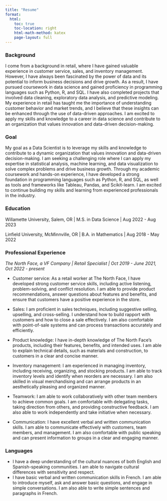```yaml
---
title: "Resume"
format:
  html:
    toc: true
    toc-location: right
    html-math-method: katex
    page-layout: full
---
```


### Background

I come from a background in retail, where I have gained valuable experience in customer service, sales, and inventory management. However, I have always been fascinated by the power of data and its potential to inform business decisions and drive growth. As a result, I have pursued coursework in data science and gained proficiency in programming languages such as Python, R, and SQL. I have also completed projects that involved data cleaning, exploratory data analysis, and predictive modeling. My experience in retail has taught me the importance of understanding customer behavior and market trends, and I believe that these insights can be enhanced through the use of data-driven approaches. I am excited to apply my skills and knowledge to a career in data science and contribute to an organization that values innovation and data-driven decision-making.

### Goal

My goal as a Data Scientist is to leverage my skills and knowledge to contribute to a dynamic organization that values innovation and data-driven decision-making. I am seeking a challenging role where I can apply my expertise in statistical analysis, machine learning, and data visualization to solve complex problems and drive business growth. Through my academic coursework and hands-on experience, I have developed a strong foundation in programming languages such as Python, R, and SQL, as well as tools and frameworks like Tableau, Pandas, and Scikit-learn. I am excited to continue building my skills and learning from experienced professionals in the industry.

### Education

Willamette University, Salem, OR \| M.S. in Data Science \| Aug 2022 - Aug 2023

Linfield University, McMinnville, OR \| B.A. in Mathematics \| Aug 2018 - May 2022

### Professional Experience

*The North Face, a VF Company \| Retail Specialist \| Oct 2019 - June 2021, Oct 2022 - present*

-   Customer service: As a retail worker at The North Face, I have developed strong customer service skills, including active listening, problem-solving, and conflict resolution. I am able to provide product recommendations, answer questions about features and benefits, and ensure that customers have a positive experience in the store.

-   Sales: I am proficient in sales techniques, including suggestive selling, upselling, and cross-selling. I understand how to build rapport with customers and how to close a sale effectively. I am also comfortable with point-of-sale systems and can process transactions accurately and efficiently.

-   Product knowledge: I have in-depth knowledge of The North Face's products, including their features, benefits, and intended uses. I am able to explain technical details, such as materials and construction, to customers in a clear and concise manner.

-   Inventory management: I am experienced in managing inventory, including receiving, organizing, and stocking products. I am able to track inventory levels and identify when reorders are necessary. I am also skilled in visual merchandising and can arrange products in an aesthetically pleasing and organized manner.

-   Teamwork: I am able to work collaboratively with other team members to achieve common goals. I am comfortable with delegating tasks, taking direction from others, and providing constructive feedback. I am also able to work independently and take initiative when necessary.

-   Communication: I have excellent verbal and written communication skills. I am able to communicate effectively with customers, team members, and management. I am also comfortable with public speaking and can present information to groups in a clear and engaging manner.

### Languages

-   I have a deep understanding of the cultural nuances of both English and Spanish-speaking communities. I am able to navigate cultural differences with sensitivity and respect.
-   I have basic verbal and written communication skills in French. I am able to introduce myself, ask and answer basic questions, and engage in simple conversations. I am also able to write simple sentences and paragraphs in French.
